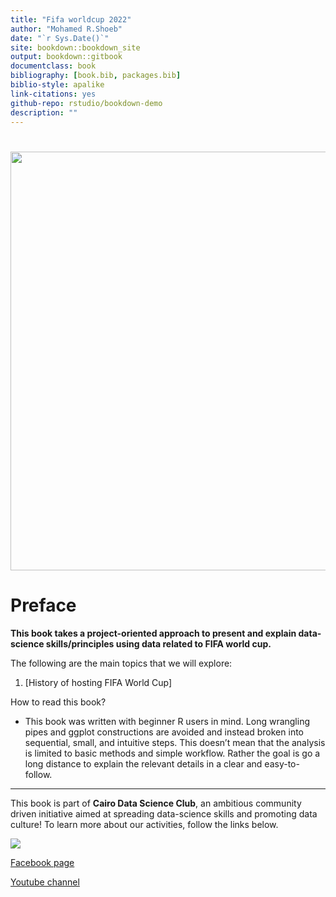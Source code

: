 ```yaml
---
title: "Fifa worldcup 2022"
author: "Mohamed R.Shoeb"
date: "`r Sys.Date()`"
site: bookdown::bookdown_site
output: bookdown::gitbook
documentclass: book
bibliography: [book.bib, packages.bib]
biblio-style: apalike
link-citations: yes
github-repo: rstudio/bookdown-demo
description: ""
---
```


# {-}

![](images/ep3%20cover.png){width="670"}

# Preface {-}

**This book takes a project-oriented approach to present and explain data-science skills/principles using data related to FIFA world cup.**

The following are the main topics that we will explore:

1.  [History of hosting FIFA World Cup]

How to read this book?

-   This book was written with beginner R users in mind. Long wrangling pipes and ggplot constructions are avoided and instead broken into sequential, small, and intuitive steps. This doesn't mean that the analysis is limited to basic methods and simple workflow. Rather the goal is go a long distance to explain the relevant details in a clear and easy-to-follow.

------------------------------------------------------------------------

This book is part of **Cairo Data Science Club**, an ambitious community driven initiative aimed at spreading data-science skills and promoting data culture! To learn more about our activities, follow the links below.

![](design-f6b879de-c009-4457-9c57-7f2087765e99.png)

[Facebook page](https://www.facebook.com/profile.php?id=100087328541146)

[Youtube channel](https://www.youtube.com/@cairodatascienceclub2350/videos)
